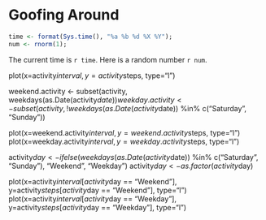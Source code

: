 Goofing Around
==============

```{r computetime, echo=FALSE}
time <- format(Sys.time(), "%a %b %d %X %Y");
num <- rnorm(1);

```

The current time is `r time`.
Here is a random number `r num`.


plot(x=activity$interval, y=activity$steps, type="l")

weekend.activity <- subset(activity, weekdays(as.Date(activity$date)) %in% c("Saturday", "Sunday"))
weekday.activity <- subset(activity, ! weekdays(as.Date(activity$date)) %in% c("Saturday", "Sunday"))

plot(x=weekend.activity$interval, y=weekend.activity$steps, type="l")
plot(x=weekday.activity$interval, y=weekday.activity$steps, type="l")


activity$day <- ifelse(weekdays(as.Date(activity$date)) %in% c("Saturday", "Sunday"), "Weekend", "Weekday")
activity$day <- as.factor(activity$day)

plot(x=activity$interval[activity$day == "Weekend"], y=activity$steps[activity$day == "Weekend"], type="l")
plot(x=activity$interval[activity$day == "Weekday"], y=activity$steps[activity$day == "Weekday"], type="l")